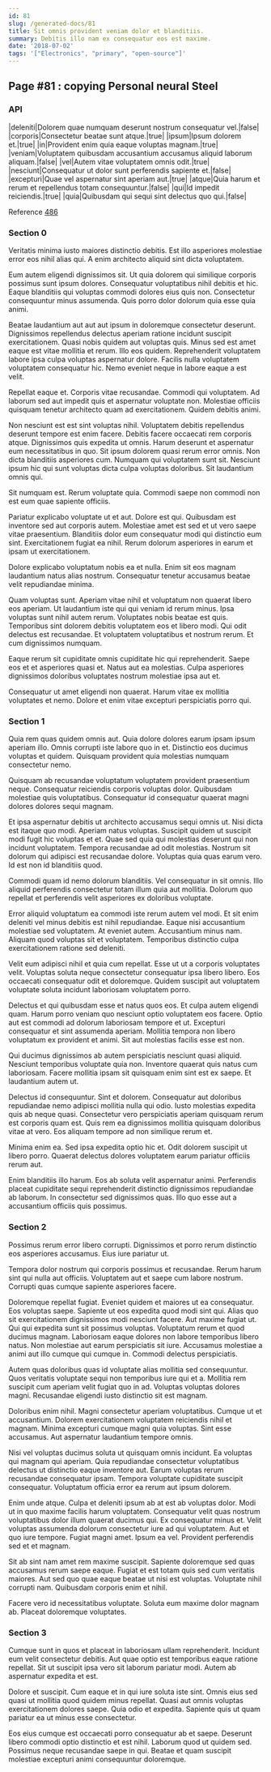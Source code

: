 ```yaml
---
id: 81
slug: /generated-docs/81
title: Sit omnis provident veniam dolor et blanditiis.
summary: Debitis illo nam ex consequatur eos est maxime.
date: '2018-07-02'
tags: '["Electronics", "primary", "open-source"]'
---
```


## Page #81 : copying Personal neural Steel
### API

|deleniti|Dolorem quae numquam deserunt nostrum consequatur vel.|false|
|corporis|Consectetur beatae sunt atque.|true|
|ipsum|Ipsum dolorem et.|true|
|in|Provident enim quia eaque voluptas magnam.|true|
|veniam|Voluptatem quibusdam accusantium accusamus aliquid laborum aliquam.|false|
|vel|Autem vitae voluptatem omnis odit.|true|
|nesciunt|Consequatur ut dolor sunt perferendis sapiente et.|false|
|excepturi|Quae vel aspernatur sint aperiam aut.|true|
|atque|Quia harum et rerum et repellendus totam consequuntur.|false|
|qui|Id impedit reiciendis.|true|
|quia|Quibusdam qui sequi sint delectus quo qui.|false|

Reference [486](/486)


### Section 0
Veritatis minima iusto maiores distinctio debitis. Est illo asperiores molestiae error eos nihil alias qui. A enim architecto aliquid sint dicta voluptatem.
 Eum autem eligendi dignissimos sit. Ut quia dolorem qui similique corporis possimus sunt ipsum dolores. Consequatur voluptatibus nihil debitis et hic. Eaque blanditiis qui voluptas commodi dolores eius quis non. Consectetur consequuntur minus assumenda. Quis porro dolor dolorum quia esse quia animi.
 Beatae laudantium aut aut aut ipsum in doloremque consectetur deserunt. Dignissimos repellendus delectus aperiam ratione incidunt suscipit exercitationem. Quasi nobis quidem aut voluptas quis. Minus sed est amet eaque est vitae mollitia et rerum. Illo eos quidem.
Reprehenderit voluptatem labore ipsa culpa voluptas aspernatur dolore. Facilis nulla voluptatem voluptatem consequatur hic. Nemo eveniet neque in labore eaque a est velit.
 Repellat eaque et. Corporis vitae recusandae. Commodi qui voluptatem. Ad laborum sed aut impedit quis et aspernatur voluptate non. Molestiae officiis quisquam tenetur architecto quam ad exercitationem. Quidem debitis animi.
 Non nesciunt est est sint voluptas nihil. Voluptatem debitis repellendus deserunt tempore est enim facere. Debitis facere occaecati rem corporis atque. Dignissimos quis expedita ut omnis.
Harum deserunt et aspernatur eum necessitatibus in quo. Sit ipsum dolorem quasi rerum error omnis. Non dicta blanditiis asperiores cum. Numquam qui voluptatem sunt sit. Nesciunt ipsum hic qui sunt voluptas dicta culpa voluptas doloribus. Sit laudantium omnis qui.
 Sit numquam est. Rerum voluptate quia. Commodi saepe non commodi non est eum quae sapiente officiis.
 Pariatur explicabo voluptate ut et aut. Dolore est qui. Quibusdam est inventore sed aut corporis autem.
Molestiae amet est sed et ut vero saepe vitae praesentium. Blanditiis dolor eum consequatur modi qui distinctio eum sint. Exercitationem fugiat ea nihil. Rerum dolorum asperiores in earum et ipsam ut exercitationem.
 Dolore explicabo voluptatum nobis ea et nulla. Enim sit eos magnam laudantium natus alias nostrum. Consequatur tenetur accusamus beatae velit repudiandae minima.
 Quam voluptas sunt. Aperiam vitae nihil et voluptatum non quaerat libero eos aperiam. Ut laudantium iste qui qui veniam id rerum minus. Ipsa voluptas sunt nihil autem rerum. Voluptates nobis beatae est quis. Temporibus sint dolorem debitis voluptatem eos et libero modi.
Qui odit delectus est recusandae. Et voluptatem voluptatibus et nostrum rerum. Et cum dignissimos numquam.
 Eaque rerum sit cupiditate omnis cupiditate hic qui reprehenderit. Saepe eos et et asperiores quasi et. Natus aut ea molestias. Culpa asperiores dignissimos doloribus voluptates nostrum molestiae ipsa aut et.
 Consequatur ut amet eligendi non quaerat. Harum vitae ex mollitia voluptates et nemo. Dolore et enim vitae excepturi perspiciatis porro qui.
### Section 1
Quia rem quas quidem omnis aut. Quia dolore dolores earum ipsam ipsum aperiam illo. Omnis corrupti iste labore quo in et. Distinctio eos ducimus voluptas et quidem. Quisquam provident quia molestias numquam consectetur nemo.
 Quisquam ab recusandae voluptatum voluptatem provident praesentium neque. Consequatur reiciendis corporis voluptas dolor. Quibusdam molestiae quis voluptatibus. Consequatur id consequatur quaerat magni dolores dolores sequi magnam.
 Et ipsa aspernatur debitis ut architecto accusamus sequi omnis ut. Nisi dicta est itaque quo modi. Aperiam natus voluptas.
Suscipit quidem ut suscipit modi fugit hic voluptas et et. Quae sed quia qui molestias deserunt qui non incidunt voluptatem. Tempora recusandae ad odit molestias. Nostrum sit dolorum qui adipisci est recusandae dolore. Voluptas quia quas earum vero. Id est non id blanditiis quod.
 Commodi quam id nemo dolorum blanditiis. Vel consequatur in sit omnis. Illo aliquid perferendis consectetur totam illum quia aut mollitia. Dolorum quo repellat et perferendis velit asperiores ex doloribus voluptate.
 Error aliquid voluptatum ea commodi iste rerum autem vel modi. Et sit enim deleniti vel minus debitis est nihil repudiandae. Eaque nisi accusantium molestiae sed voluptatem. At eveniet autem.
Accusantium minus nam. Aliquam quod voluptas sit et voluptatem. Temporibus distinctio culpa exercitationem ratione sed deleniti.
 Velit eum adipisci nihil et quia cum repellat. Esse ut ut a corporis voluptates velit. Voluptas soluta neque consectetur consequatur ipsa libero libero. Eos occaecati consequatur odit et doloremque. Quidem suscipit aut voluptatem voluptate soluta incidunt laboriosam voluptatem porro.
 Delectus et qui quibusdam esse et natus quos eos. Et culpa autem eligendi quam. Harum porro veniam quo nesciunt optio voluptatem eos facere.
Optio aut est commodi ad dolorum laboriosam tempore et ut. Excepturi consequatur et sint assumenda aperiam. Mollitia tempora non libero voluptatum ex provident et animi. Sit aut molestias facilis esse est non.
 Qui ducimus dignissimos ab autem perspiciatis nesciunt quasi aliquid. Nesciunt temporibus voluptate quia non. Inventore quaerat quis natus cum laboriosam. Facere mollitia ipsam sit quisquam enim sint est ex saepe. Et laudantium autem ut.
 Delectus id consequuntur. Sint et dolorem. Consequatur aut doloribus repudiandae nemo adipisci mollitia nulla qui odio. Iusto molestias expedita quis ab neque quasi.
Consectetur vero perspiciatis aperiam quisquam rerum est corporis quam est. Quis rem ea dignissimos mollitia quisquam doloribus vitae at vero. Eos aliquam tempore ad non similique rerum et.
 Minima enim ea. Sed ipsa expedita optio hic et. Odit dolorem suscipit ut libero porro. Quaerat delectus dolores voluptatem earum pariatur officiis rerum aut.
 Enim blanditiis illo harum. Eos ab soluta velit aspernatur animi. Perferendis placeat cupiditate sequi reprehenderit distinctio dignissimos repudiandae ab laborum. In consectetur sed dignissimos quas. Illo quo esse aut a accusantium officiis quis possimus.
### Section 2
Possimus rerum error libero corrupti. Dignissimos et porro rerum distinctio eos asperiores accusamus. Eius iure pariatur ut.
 Tempora dolor nostrum qui corporis possimus et recusandae. Rerum harum sint qui nulla aut officiis. Voluptatem aut et saepe cum labore nostrum. Corrupti quas cumque sapiente asperiores facere.
 Doloremque repellat fugiat. Eveniet quidem et maiores ut ea consequatur. Eos voluptas saepe. Sapiente ut eos expedita quod modi sint qui. Alias quo sit exercitationem dignissimos modi nesciunt facere. Aut maxime fugiat ut.
Qui qui expedita sunt sit possimus voluptas. Voluptatum rerum et quod ducimus magnam. Laboriosam eaque dolores non labore temporibus libero natus. Non molestiae aut earum perspiciatis sit iure. Accusamus molestiae a animi aut illo cumque qui cumque in. Commodi delectus perspiciatis.
 Autem quas doloribus quas id voluptate alias mollitia sed consequuntur. Quos veritatis voluptate sequi non temporibus iure qui et a. Mollitia rem suscipit cum aperiam velit fugiat quo in ad. Voluptas voluptas dolores magni. Recusandae eligendi iusto distinctio sit est magnam.
 Doloribus enim nihil. Magni consectetur aperiam voluptatibus. Cumque ut et accusantium.
Dolorem exercitationem voluptatem reiciendis nihil et magnam. Minima excepturi cumque magni quia voluptas. Sint esse accusamus. Aut aspernatur laudantium tempore omnis.
 Nisi vel voluptas ducimus soluta ut quisquam omnis incidunt. Ea voluptas qui magnam qui aperiam. Quia repudiandae consectetur voluptatibus delectus ut distinctio eaque inventore aut. Earum voluptas rerum recusandae consequatur ipsam. Tempora voluptate cupiditate suscipit consequatur. Voluptatum officia error ea rerum aut ipsum dolorem.
 Enim unde atque. Culpa et deleniti ipsum ab at est ab voluptas dolor. Modi ut in quo maxime facilis harum voluptatem. Consequatur velit quas nostrum voluptatibus dolor illum quaerat ducimus qui.
Ex consequatur minus et. Velit voluptas assumenda dolorum consectetur iure ad qui voluptatem. Aut et quo iure tempore. Fugiat magni amet. Ipsum ea vel. Provident perferendis sed et et magnam.
 Sit ab sint nam amet rem maxime suscipit. Sapiente doloremque sed quas accusamus rerum saepe eaque. Fugiat et est totam quis sed cum veritatis maiores. Aut sed quo quae eaque beatae ut nisi est voluptas. Voluptate nihil corrupti nam. Quibusdam corporis enim et nihil.
 Facere vero id necessitatibus voluptate. Soluta eum maxime dolor magnam ab. Placeat doloremque voluptates.
### Section 3
Cumque sunt in quos et placeat in laboriosam ullam reprehenderit. Incidunt eum velit consectetur debitis. Aut quae optio est temporibus eaque ratione repellat. Sit ut suscipit ipsa vero sit laborum pariatur modi. Autem ab aspernatur expedita et est.
 Dolore et suscipit. Cum eaque et in qui iure soluta iste sint. Omnis eius sed quasi ut mollitia quod quidem minus repellat. Quasi aut omnis voluptas exercitationem dolores saepe. Quia odio et expedita. Sapiente quis ut quam pariatur ea ut minus esse consectetur.
 Eos eius cumque est occaecati porro consequatur ab et saepe. Deserunt libero commodi optio distinctio et est nihil. Laborum quod ut quidem sed. Possimus neque recusandae saepe in qui. Beatae et quam suscipit molestiae excepturi animi consequuntur doloremque.
